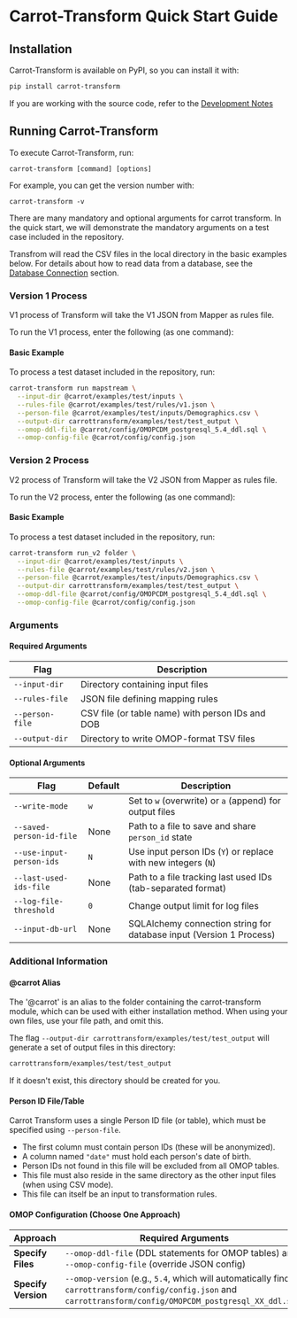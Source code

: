 # Carrot-Transform Quick Start Guide

## Installation

Carrot-Transform is available on PyPI, so you can install it with:

```bash
pip install carrot-transform
```

If you are working with the source code, refer to the [Development Notes](/transform/development)

## Running Carrot-Transform

To execute Carrot-Transform, run:

```
carrot-transform [command] [options]
```

For example, you can get the version number with:

```
carrot-transform -v
```

There are many mandatory and optional arguments for carrot transform. In the quick start, we will demonstrate the mandatory arguments on a test case included in the repository.

Transfrom will read the CSV files in the local directory in the basic examples below. For details about how to read data from a database, see the [Database Connection](/transform/db_connection) section.

### Version 1 Process

V1 process of Transform will take the V1 JSON from Mapper as rules file.

To run the V1 process, enter the following (as one command):

#### Basic Example

To process a test dataset included in the repository, run:

```bash
carrot-transform run mapstream \
  --input-dir @carrot/examples/test/inputs \
  --rules-file @carrot/examples/test/rules/v1.json \
  --person-file @carrot/examples/test/inputs/Demographics.csv \
  --output-dir carrottransform/examples/test/test_output \
  --omop-ddl-file @carrot/config/OMOPCDM_postgresql_5.4_ddl.sql \
  --omop-config-file @carrot/config/config.json
```

### Version 2 Process

V2 process of Transform will take the V2 JSON from Mapper as rules file.

To run the V2 process, enter the following (as one command):

#### Basic Example

To process a test dataset included in the repository, run:

```bash
carrot-transform run_v2 folder \
  --input-dir @carrot/examples/test/inputs \
  --rules-file @carrot/examples/test/rules/v2.json \
  --person-file @carrot/examples/test/inputs/Demographics.csv \
  --output-dir carrottransform/examples/test/test_output \
  --omop-ddl-file @carrot/config/OMOPCDM_postgresql_5.4_ddl.sql \
  --omop-config-file @carrot/config/config.json
```

### Arguments

#### Required Arguments

| Flag            | Description                                      |
| --------------- | ------------------------------------------------ |
| `--input-dir`   | Directory containing input files                 |
| `--rules-file`  | JSON file defining mapping rules                 |
| `--person-file` | CSV file (or table name) with person IDs and DOB |
| `--output-dir`  | Directory to write OMOP-format TSV files         |

#### Optional Arguments

| Flag                     | Default | Description                                                         |
| ------------------------ | ------- | ------------------------------------------------------------------- |
| `--write-mode`           | `w`     | Set to `w` (overwrite) or `a` (append) for output files             |
| `--saved-person-id-file` | None    | Path to a file to save and share `person_id` state                  |
| `--use-input-person-ids` | `N`     | Use input person IDs (`Y`) or replace with new integers (`N`)       |
| `--last-used-ids-file`   | None    | Path to a file tracking last used IDs (tab-separated format)        |
| `--log-file-threshold`   | `0`     | Change output limit for log files                                   |
| `--input-db-url`         | None    | SQLAlchemy connection string for database input (Version 1 Process) |

### Additional Information

#### @carrot Alias

The '@carrot' is an alias to the folder containing the carrot-transform module, which can be used with either installation method. When using your own files, use your file path, and omit this.

The flag `--output-dir carrottransform/examples/test/test_output` will generate a set of output files in this directory:

```bash
carrottransform/examples/test/test_output
```

If it doesn't exist, this directory should be created for you.

#### Person ID File/Table

Carrot Transform uses a single Person ID file (or table), which must be specified using `--person-file`.

- The first column must contain person IDs (these will be anonymized).
- A column named `"date"` must hold each person's date of birth.
- Person IDs not found in this file will be excluded from all OMOP tables.
- This file must also reside in the same directory as the other input files (when using CSV mode).
- This file can itself be an input to transformation rules.

#### OMOP Configuration (Choose One Approach)

| Approach            | Required Arguments                                                                                                                                            |
| ------------------- | ------------------------------------------------------------------------------------------------------------------------------------------------------------- |
| **Specify Files**   | `--omop-ddl-file` (DDL statements for OMOP tables) and `--omop-config-file` (override JSON config)                                                            |
| **Specify Version** | `--omop-version` (e.g., `5.4`, which will automatically find `carrottransform/config/config.json` and `carrottransform/config/OMOPCDM_postgresql_XX_ddl.sql`) |
